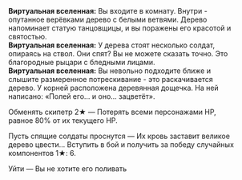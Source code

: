 {{Диалог Начало}}
:'''Виртуальная вселенная:''' Вы входите в комнату. Внутри - опутанное верёвками дерево с белыми ветвями. Дерево напоминает статую танцовщицы, и вы поражены его красотой и святостью.
:'''Виртуальная вселенная:''' У дерева стоят несколько солдат, опираясь на ствол. Они спят? Вы не можете сказать точно. Это благородные рыцари с бледными лицами.
:'''Виртуальная вселенная:''' Вы невольно подходите ближе и слышите размеренное потрескивание - это раскачивается дерево. У корней расположена деревянная дощечка. На ней написано: «Полей его... и оно... зацветёт».
:{{Диалог|Звезда}} Обменять скипетр 2★ &mdash; Потерять всеми персонажами НР, равное 80% от их текущего НР.
:{{Диалог|Звезда}} Пусть спящие солдаты проснутся &mdash; Их кровь заставит великое дерево цвести... Вступить в бой и получить за победу случайных компонентов 1★: 6.
:{{Диалог|Звезда}} Уйти &mdash; Вы не хотите его поливать
{{Диалог Конец}}